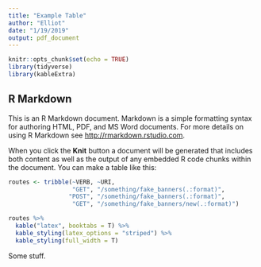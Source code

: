 ```yaml
---
title: "Example Table"
author: "Elliot"
date: "1/19/2019"
output: pdf_document
---
```


```r
knitr::opts_chunk$set(echo = TRUE)
library(tidyverse)
library(kableExtra)
```

## R Markdown

This is an R Markdown document. Markdown is a simple formatting syntax for authoring HTML, PDF, and MS Word documents. For more details on using R Markdown see <http://rmarkdown.rstudio.com>.

When you click the **Knit** button a document will be generated that includes both content as well as the output of any embedded R code chunks within the document. You can make a table like this:

```r
routes <- tribble(~VERB, ~URI,
                  "GET", "/something/fake_banners(.:format)",
                 "POST", "/something/fake_banners(.:format)",
                  "GET", "/something/fake_banners/new(.:format)")

routes %>%
  kable("latex", booktabs = T) %>%
  kable_styling(latex_options = "striped") %>%
  kable_styling(full_width = T)
```

Some stuff.
